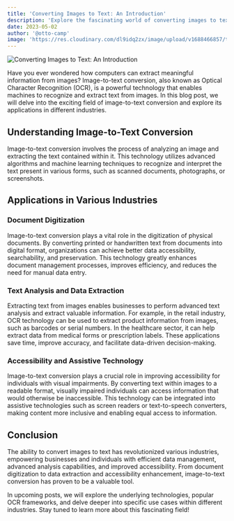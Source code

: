 ```yaml
---
title: 'Converting Images to Text: An Introduction'
description: 'Explore the fascinating world of converting images to text and discover its applications in various industries.'
date: 2023-05-02
author: '@otto-camp'
image: 'https://res.cloudinary.com/dl9idq2zx/image/upload/v1688466857/textsnap/grdmit1efmupzhfpjnjw.webp'
---
```


<Toc />

![Converting Images to Text: An Introduction](https://res.cloudinary.com/dl9idq2zx/image/upload/v1688466857/textsnap/grdmit1efmupzhfpjnjw.webp)

Have you ever wondered how computers can extract meaningful information from images? Image-to-text conversion, also known as Optical Character Recognition (OCR), is a powerful technology that enables machines to recognize and extract text from images. In this blog post, we will delve into the exciting field of image-to-text conversion and explore its applications in different industries.

## Understanding Image-to-Text Conversion

Image-to-text conversion involves the process of analyzing an image and extracting the text contained within it. This technology utilizes advanced algorithms and machine learning techniques to recognize and interpret the text present in various forms, such as scanned documents, photographs, or screenshots.

## Applications in Various Industries

### Document Digitization

Image-to-text conversion plays a vital role in the digitization of physical documents. By converting printed or handwritten text from documents into digital format, organizations can achieve better data accessibility, searchability, and preservation. This technology greatly enhances document management processes, improves efficiency, and reduces the need for manual data entry.

### Text Analysis and Data Extraction

Extracting text from images enables businesses to perform advanced text analysis and extract valuable information. For example, in the retail industry, OCR technology can be used to extract product information from images, such as barcodes or serial numbers. In the healthcare sector, it can help extract data from medical forms or prescription labels. These applications save time, improve accuracy, and facilitate data-driven decision-making.

### Accessibility and Assistive Technology

Image-to-text conversion plays a crucial role in improving accessibility for individuals with visual impairments. By converting text within images to a readable format, visually impaired individuals can access information that would otherwise be inaccessible. This technology can be integrated into assistive technologies such as screen readers or text-to-speech converters, making content more inclusive and enabling equal access to information.

## Conclusion

The ability to convert images to text has revolutionized various industries, empowering businesses and individuals with efficient data management, advanced analysis capabilities, and improved accessibility. From document digitization to data extraction and accessibility enhancement, image-to-text conversion has proven to be a valuable tool.

In upcoming posts, we will explore the underlying technologies, popular OCR frameworks, and delve deeper into specific use cases within different industries. Stay tuned to learn more about this fascinating field!
